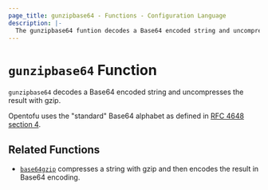 ```yaml
---
page_title: gunzipbase64 - Functions - Configuration Language
description: |-
  The gunzipbase64 funtion decodes a Base64 encoded string and uncompresses the result with gzip.
---
```


# `gunzipbase64` Function

`gunzipbase64` decodes a Base64 encoded string and uncompresses the result with gzip.

Opentofu uses the "standard" Base64 alphabet as defined in
[RFC 4648 section 4](https://tools.ietf.org/html/rfc4648#section-4).

## Related Functions

* [`base64gzip`](/docs/language/functions/base64gzip) compresses a string with gzip and then encodes the result in
Base64 encoding.
